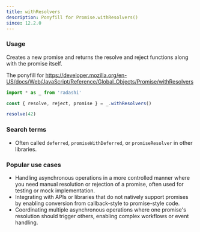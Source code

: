 ```yaml
---
title: withResolvers
description: Ponyfill for Promise.withResolvers()
since: 12.2.0
---
```


### Usage

Creates a new promise and returns the resolve and reject functions along with the promise itself.

The ponyfill for https://developer.mozilla.org/en-US/docs/Web/JavaScript/Reference/Global_Objects/Promise/withResolvers

```ts
import * as _ from 'radashi'

const { resolve, reject, promise } = _.withResolvers()

resolve(42)
```

### Search terms

- Often called `deferred`, `promiseWithDeferred`, or `promiseResolver` in other libraries.

### Popular use cases

- Handling asynchronous operations in a more controlled manner where you need manual resolution or rejection of a promise, often used for testing or mock implementation.
- Integrating with APIs or libraries that do not natively support promises by enabling conversion from callback-style to promise-style code.
- Coordinating multiple asynchronous operations where one promise's resolution should trigger others, enabling complex workflows or event handling.
